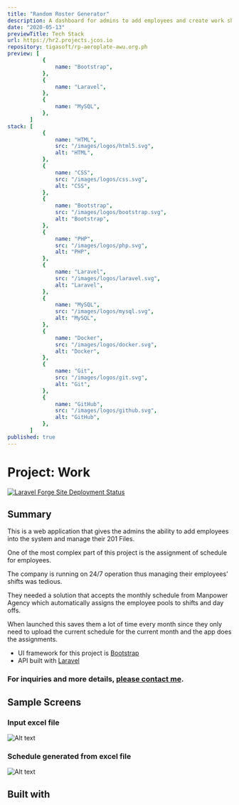 ```yaml
---
title: "Random Roster Generator"
description: A dashboard for admins to add employees and create work shifts.
date: "2020-05-13"
previewTitle: Tech Stack
url: https://hr2.projects.jcos.io
repository: tigasoft/rp-aeroplate-awu.org.ph
preview: [
           {
               name: "Bootstrap",
           },
           {
               name: "Laravel",
           },
           {
               name: "MySQL",
           },
       ]
stack: [
           {
               name: "HTML",
               src: "/images/logos/html5.svg",
               alt: "HTML",
           },
           {
               name: "CSS",
               src: "/images/logos/css.svg",
               alt: "CSS",
           },
           {
               name: "Bootstrap",
               src: "/images/logos/bootstrap.svg",
               alt: "Bootstrap",
           },
           {
               name: "PHP",
               src: "/images/logos/php.svg",
               alt: "PHP",
           },
           {
               name: "Laravel",
               src: "/images/logos/laravel.svg",
               alt: "Laravel",
           },
           {
               name: "MySQL",
               src: "/images/logos/mysql.svg",
               alt: "MySQL",
           },
           {
               name: "Docker",
               src: "/images/logos/docker.svg",
               alt: "Docker",
           },
           {
               name: "Git",
               src: "/images/logos/git.svg",
               alt: "Git",
           },
           {
               name: "GitHub",
               src: "/images/logos/github.svg",
               alt: "GitHub",
           },
       ]
published: true
---
```


# Project: Work


[![Laravel Forge Site Deployment Status](https://img.shields.io/endpoint?url=https%3A%2F%2Fforge.laravel.com%2Fsite-badges%2Fa0caf279-2ec7-4022-b198-3f56728df81c&style=plastic)](https://forge.laravel.com/servers/733512/sites/2310060)


## Summary

This is a web application that gives the admins the ability to add employees into the system and manage their 201 Files.

One of the most complex part of this project is the assignment of schedule for employees.

The company is running on 24/7 operation thus managing their employees’ shifts was tedious.

They needed a solution that accepts the monthly schedule from Manpower Agency which automatically assigns the employee pools to shifts and day offs.

When launched this saves them a lot of time every month since they only need to upload the current schedule for the current month and the app does the assignments.

- UI framework for this project is [Bootstrap](https://getbootstrap.com/)
- API built with [Laravel](https://laravel.com/)

### For inquiries and more details, [please contact me](https://projects.jcos.io/contact).


## Sample Screens

### Input excel file

![Alt text](https://res.cloudinary.com/langitlupakintoncloud/image/upload/v1712138956/projects.jcos.io/rqvbc8jjmy08q2hm9rkl.png "Input excel file")

### Schedule generated from excel file

![Alt text](https://res.cloudinary.com/langitlupakintoncloud/image/upload/v1712138851/projects.jcos.io/qyeqbepn3cwjz5mnikus.png "Schedule generated from excel file")


## Built with
